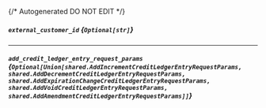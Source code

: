 {/* Autogenerated DO NOT EDIT  */}

##### `external_customer_id` *{`Optional[str]`}*

---
##### `add_credit_ledger_entry_request_params` *{`Optional[Union[shared.AddIncrementCreditLedgerEntryRequestParams, shared.AddDecrementCreditLedgerEntryRequestParams, shared.AddExpirationChangeCreditLedgerEntryRequestParams, shared.AddVoidCreditLedgerEntryRequestParams, shared.AddAmendmentCreditLedgerEntryRequestParams]]`}*
<Collapsible openLabel={Labels.showProperties} closeLabel={Labels.hideProperties}>
    <AddCreditLedgerEntryRequestParams/>
</Collapsible>


